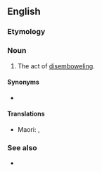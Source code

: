 ==English==

===Etymology===
{{suffix|en|disembowel|ment}}

===Noun===
{{en-noun|~}}

# The act of [[disembowel]]ing.

====Synonyms====
* {{l|en|evisceration}}

====Translations====
{{trans-top|the act of disembowelling}}
* Maori: {{t|mi|tuakanga}}, {{t|mi|hāparangitanga}}
{{trans-mid}}
{{trans-bottom}}

===See also===
* {{l|en|hanged, drawn and quartered}}